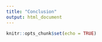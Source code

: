 ```yaml
---
title: "Conclusion"
output: html_document
---
```


```r
knitr::opts_chunk$set(echo = TRUE)
```

